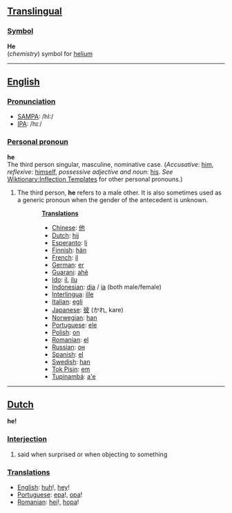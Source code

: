 ==[[Translingual]]==
===[[Symbol]]===

'''He'''<br>(''chemistry'') symbol for [[helium]]

----
==[[English]]==
===[[Pronunciation]]===
*[[w:SAMPA|SAMPA]]: /hI:/
*[[w:IPA|IPA]]: /hɪː/

===[[Personal pronoun]]===
'''he'''<br>
The third person singular, masculine, nominative case. (''Accusative'': [[him]],  ''reflexive'': [[himself]], ''possessive adjective and noun'': [[his]]. ''See'' [[Wiktionary:Inflection Templates]] for other personal pronouns.) 


# The third person, '''he''' refers to a male other. It is also sometimes used as a generic pronoun when the gender of the antecedent is unknown.

::'''[[Translation]]s'''
::* [[Chinese]]: [[他]]
::*[[Dutch]]: [[hij]]
::*[[Esperanto]]: [[li]]
::*[[Finnish]]: [[hän]]
::*[[French]]: [[il]]
::*[[German]]: [[er]]
::*[[Guarani]]: [[ahẽ]]
::*[[Ido]]: [[il]], [[ilu]]
::*[[Indonesian]]: [[dia]] / [[ia]] (both male/female)
::*[[Interlingua]]: [[ille]]
::*[[Italian]]: [[egli]]
::*[[Japanese]]: [[彼]] (かれ, kare)
::*[[Norwegian]]: [[han]]
::*[[Portuguese]]: [[ele]]
::*[[Polish]]: [[on]]
::*[[Romanian]]: [[el]]
::*[[Russian]]: [[он]]
::*[[Spanish]]: [[el]]
::*[[Swedish]]: [[han]]
::*[[Tok Pisin]]: [[em]]
::*[[Tupinambá]]: [[a'e]]

----

==[[Dutch]]==

'''he!'''

===[[Interjection]]===

# said when surprised or when objecting to something

===[[Translation]]s===
*[[English]]: [[huh]]!, [[hey]]!
*[[Portuguese]]: [[epa]]!, [[opa]]!
*[[Romanian]]: [[hei]]!, [[hopa]]!